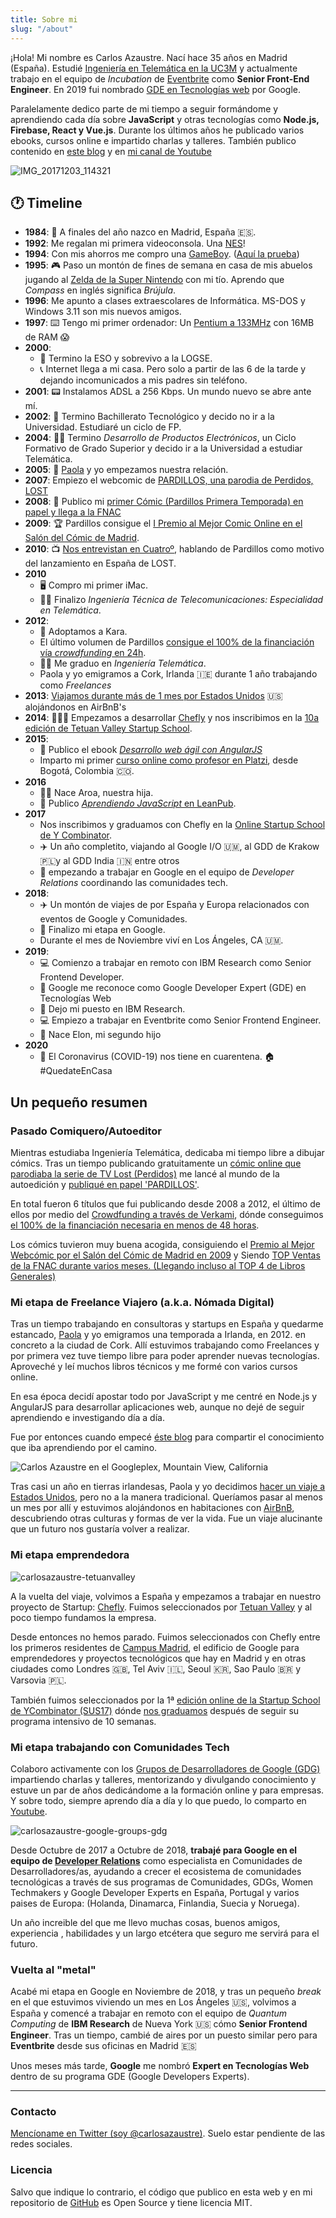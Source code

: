 ---
title: Sobre mi
slug: "/about"
---

¡Hola! Mi nombre es Carlos Azaustre. Nací hace 35 años en Madrid (España). Estudié [Ingeniería en Telemática en la UC3M](http://www.uc3m.es/ss/Satellite/Grado/es/Detalle/Estudio_C/1371212560793/1371212987094/Grado_en_Ingenieria_Telematica#programa) y actualmente trabajo en el equipo de *Incubation* de [Eventbrite](https://www.eventbrite.com/) como **Senior Front-End Engineer**. En 2019 fui nombrado [GDE en Tecnologías web](https://google-developers.appspot.com/community/experts/directory/profile/profile-carlos_azaustre) por Google.

Paralelamente dedico parte de mi tiempo a seguir formándome y aprendiendo cada día sobre **JavaScript** y otras tecnologías como **Node.js, Firebase, React y Vue.js**. Durante los últimos años he publicado varios ebooks, cursos online e impartido charlas y talleres. También publico contenido en [este blog](https://carlosazaustre.com) y en [mi canal de Youtube](https://youtube.com/carlosazaustre?sub_confirmation=1)

![IMG_20171203_114321](./IMG_20171203_114321.jpg)

## 🕐 Timeline
* **1984**: 🐣 A finales del año nazco en Madrid, España 🇪🇸.
* **1992**: Me regalan mi primera videoconsola. Una [NES](https://en.wikipedia.org/wiki/Nintendo_Entertainment_System)!
* **1994**: Con mis ahorros me compro una [GameBoy](https://en.wikipedia.org/wiki/Game_Boy). ([Aquí la prueba](https://twitter.com/carlosazaustre/status/980390446982729728))
* **1995**: 🎮 Paso un montón de fines de semana en casa de mis abuelos jugando al [Zelda de la Super Nintendo](https://en.wikipedia.org/wiki/The_Legend_of_Zelda:_A_Link_to_the_Past) con mi tío. Aprendo que *Compass* en inglés significa *Brújula*. 
* **1996**: Me apunto a clases extraescolares de Informática. MS-DOS y Windows 3.11 son mis nuevos amigos.
* **1997**: ⌨️ Tengo mi primer ordenador: Un [Pentium a 133MHz](https://en.wikipedia.org/wiki/Pentium#Pentium) con 16MB de RAM 😱 
* **2000**: 
    * 🏫 Termino la ESO y sobrevivo a la LOGSE.
    * 📞 Internet llega a mi casa. Pero solo a partir de las 6 de la tarde y dejando incomunicados a mis padres sin teléfono.
* **2001**: 📟 Instalamos ADSL a 256 Kbps. Un mundo nuevo se abre ante mí.
* **2002**: 🏫 Termino Bachillerato Tecnológico y decido no ir a la Universidad. Estudiaré un ciclo de FP.
* **2004**: 👨‍🎓 Termino *Desarrollo de Productos Electrónicos*, un Ciclo Formativo de Grado Superior y decido ir a la Universidad a estudiar Telemática.
* **2005**: 👫 [Paola](https://twitter.com/ggarciapaola) y yo empezamos nuestra relación.
* **2007**: Empiezo el webcomic de [PARDILLOS, una parodia de Perdidos, LOST](http://perdidos-comic.blogspot.com/)
* **2008**: 📓 Publico mi [primer Cómic (Pardillos Primera Temporada) en papel y llega a la FNAC](https://www.fnac.es/a361669/Carlos-Azaustre-Pardillos-1)
* **2009**: 🏆 Pardillos consigue el [I Premio al Mejor Comic Online en el Salón del Cómic de Madrid](http://perdidos-comic.blogspot.com/2009/12/pardillos-premio-al-mejor-comic-on-line.html).
* **2010**: 📺 [Nos entrevistan en Cuatroº](https://youtu.be/9Fyaxh_4cWE?t=114), hablando de Pardillos como motivo del lanzamiento en España de LOST.
* **2010**
    * 🖥 Compro mi primer iMac.
    * 👨‍🎓 Finalizo *Ingeniería Técnica de Telecomunicaciones: Especialidad en Telemática*.
* **2012**:
    * 🐶 Adoptamos a Kara.
    * El último volumen de Pardillos [consigue el 100% de la financiación vía *crowdfunding* en 24h](https://www.verkami.com/locale/es/projects/1576-pardillos-6%C2%AA-temporada).
    * 👨‍🎓 Me graduo en *Ingeniería Telemática*.
    * Paola y yo emigramos a Cork, Irlanda 🇮🇪 durante 1 año trabajando como *Freelances*
* **2013**: [Viajamos durante más de 1 mes por Estados Unidos](/nuestro-viaje-por-los-usa-como-viajar-de-forma-mas-barata/) 🇺🇸 alojándonos en AirBnB's
* **2014**: 👨🏻‍💻 Empezamos a desarrollar [Chefly](https://chefly.co) y nos inscribimos en la [10a edición de Tetuan Valley Startup School](https://www.tetuanvalley.com/).
* **2015**: 
    * 📓 Publico el ebook [*Desarrollo web ágil con AngularJS*](https://www.amazon.com/Desarrollo-web-%C3%A1gil-Angular-js-Spanish-ebook/dp/B00MNHZCT2)
    * Imparto mi primer [curso online como profesor en Platzi](/mi-experiencia-como-profesor-en-los-cursos-de-platzi/), desde Bogotá, Colombia 🇨🇴.
* **2016**
    * 👶🏻 Nace Aroa, nuestra hija.
    * 📓 Publico [*Aprendiendo JavaScript* en LeanPub](https://leanpub.com/aprendiendo-javascript).
* **2017**
    * Nos inscribimos y graduamos con Chefly en la [Online Startup School de Y Combinator](https://www.startupschool.org/presentations/436).
    * ✈️ Un año completito, viajando al Google I/O 🇺🇲, al GDD de Krakow 🇵🇱y al GDD India 🇮🇳 entre otros
    * 💼 empezando a trabajar en Google en el equipo de *Developer Relations* coordinando las comunidades tech.
* **2018**: 
    * ✈️ Un montón de viajes de por España y Europa relacionados con eventos de Google y Comunidades. 
    * 👋 Finalizo mi etapa en Google.
    * Durante el mes de Noviembre viví en Los Ángeles, CA 🇺🇲.
* **2019**: 
    * 💻 Comienzo a trabajar en remoto con IBM Research como Senior Frontend Developer.
    * 🏅 Google me reconoce como Google Developer Expert (GDE) en Tecnologías Web
    * 👋 Dejo mi puesto en IBM Research.
    * 💻 Empiezo a trabajar en Eventbrite como Senior Frontend Engineer. 
    * 👶 Nace Elon, mi segundo hijo
* **2020**
    * 🦠 El Coronavirus (COVID-19) nos tiene en cuarentena. 🏠 #QuedateEnCasa

## Un pequeño resumen

### Pasado Comiquero/Autoeditor

Mientras estudiaba Ingeniería Telemática, dedicaba mi tiempo libre a dibujar cómics. Tras un tiempo publicando gratuitamente un [cómic online que parodiaba la serie de TV Lost (Perdidos)](http://perdidos-comic.blogspot.com.es/) me lancé al mundo de la autoedición y [publiqué en papel 'PARDILLOS'](https://www.fnac.es/ia229842/Carlos-Azaustre). 

En total fueron 6 títulos que fui publicando desde 2008 a 2012, el último de ellos por medio del [Crowdfunding a través de Verkami](https://www.verkami.com/projects/1576-pardillos-6%C2%AA-temporada), dónde conseguimos [el 100% de la financiación necesaria en menos de 48 horas](http://www.fancueva.com/comic/pardillos-recurre-al-crowdfunding-para-financiar-su-ultima-temporada-y-tarda-2-dias-en-conseguirlo/).

Los cómics tuvieron muy buena acogida, consiguiendo el [Premio al Mejor Webcómic por el Salón del Cómic de Madrid en 2009](http://perdidos-comic.blogspot.com.es/2009/12/pardillos-premio-al-mejor-comic-on-line.html) y Siendo [TOP Ventas de la FNAC durante varios meses. (Llegando incluso al TOP 4 de Libros Generales)](http://entodoelcolodrillo.blogspot.com.es/2011/01/pardillos-entre-los-10-comics-mas.html)

### Mi etapa de Freelance Viajero (a.k.a. Nómada Digital)

Tras un tiempo trabajando en consultoras y startups en España y quedarme estancado, [Paola](http://twitter.com/ggarciapaola) y yo emigramos una temporada a Irlanda, en 2012. en concreto a la ciudad de Cork. Allí estuvimos trabajando como Freelances y por primera vez tuve tiempo libre para poder aprender nuevas tecnologías. Aproveché y leí muchos libros técnicos y me formé con varios cursos online.

En esa época decidí apostar todo por JavaScript y me centré en Node.js y AngularJS para desarrollar aplicaciones web, aunque no dejé de seguir aprendiendo e investigando día a día.

Fue por entonces cuando empecé [éste blog](/blog) para compartir el conocimiento que iba aprendiendo por el camino.

![Carlos Azaustre en el Googleplex, Mountain View, California](./12689_10151922710569376_548012013_n.jpg)

Tras casi un año en tierras irlandesas, Paola y yo decidimos [hacer un viaje a Estados Unidos](/nuestro-viaje-por-los-usa-como-viajar-de-forma-mas-barata/), pero no a la manera tradicional. Queríamos pasar al menos un mes por allí y estuvimos alojándonos en habitaciones con [AirBnB](https://www.airbnb.es/c/pgarcia233?s=8), descubriendo otras culturas y formas de ver la vida. Fue un viaje alucinante que un futuro nos gustaría volver a realizar.

### Mi etapa emprendedora

![carlosazaustre-tetuanvalley](./carlosazaustre-tetuanvalley.png)

A la vuelta del viaje, volvimos a España y empezamos a trabajar en nuestro proyecto de Startup: [Chefly](https://chefly.co). Fuimos seleccionados por [Tetuan Valley](http://tetuanvalley.com) y al poco tiempo fundamos la empresa.

Desde entonces no hemos parado. Fuimos seleccionados con Chefly entre los primeros residentes de [Campus Madrid](http://campus.co/madrid), el edificio de Google para emprendedores y proyectos tecnológicos que hay en Madrid y en otras ciudades como Londres 🇬🇧, Tel Aviv 🇮🇱, Seoul 🇰🇷, Sao Paulo 🇧🇷 y Varsovia 🇵🇱.

También fuimos seleccionados por la 1ª [edición online de la Startup School de YCombinator (SUS17)](https://www.startupschool.org/) dónde [nos graduamos](https://www.startupschool.org/presentations/436) después de seguir su programa intensivo de 10 semanas.

### Mi etapa trabajando con Comunidades Tech

Colaboro activamente con los [Grupos de Desarrolladores de Google (GDG)](https://gdg.es/) impartiendo charlas y talleres, mentorizando y divulgando conocimiento y estuve un par de años dedicándome a la formación online y para empresas. Y sobre todo, siempre aprendo día a día y lo que puedo, lo comparto en [Youtube](https://youtube.com/carlosazaustre?sub_confirmation=1).

![carlosazaustre-google-groups-gdg](./carlosazaustre-google-groups-gdg.png)

Desde Octubre de 2017 a Octubre de 2018, **trabajé para Google en el equipo de [Developer Relations](https://developers.google.com)** como especialista en Comunidades de Desarrolladores/as, ayudando a crecer el ecosistema de comunidades tecnológicas a través de sus programas de Comunidades, GDGs, Women Techmakers y Google Developer Experts en España, Portugal y varios paises de Europa: (Holanda, Dinamarca, Finlandia, Suecia y Noruega).

Un año increible del que me llevo muchas cosas, buenos amigos, experiencia , habilidades y un largo etcétera que seguro me servirá para el futuro.

### Vuelta al "metal"
Acabé mi etapa en Google en Noviembre de 2018, y tras un pequeño *break* en el que estuvimos viviendo un mes en Los Ángeles 🇺🇸, volvimos a España y comencé a trabajar en remoto con el equipo de *Quantum Computing* de **IBM Research** de Nueva York 🇺🇸 cómo **Senior Frontend Engineer**. Tras un tiempo, cambié de aires por un puesto similar pero para **Eventbrite** desde sus oficinas en Madrid 🇪🇸

Unos meses más tarde, **Google** me nombró **Expert en Tecnologías Web** dentro de su programa GDE (Google Developers Experts).

***

### Contacto

[Mencíoname en Twitter (soy @carlosazaustre)](https://twitter.com/carlosazaustre). Suelo estar pendiente de las redes sociales.

### Licencia

Salvo que indique lo contrario, el código que publico en esta web y en mi repositorio de [GitHub](https://github.com/carlosazaustre) es Open Source y tiene licencia MIT.

